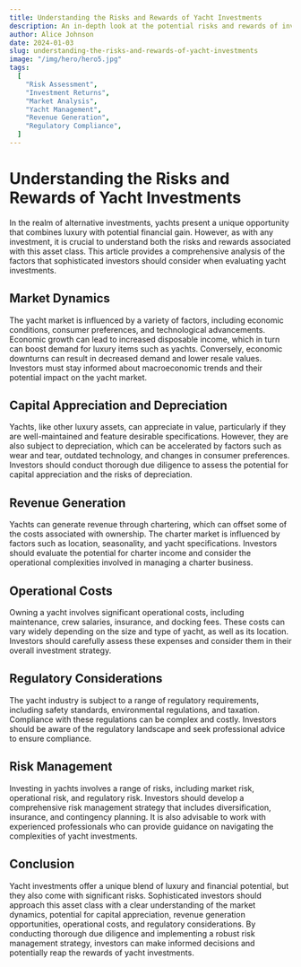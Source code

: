 ```yaml
---
title: Understanding the Risks and Rewards of Yacht Investments
description: An in-depth look at the potential risks and rewards of investing in yachts.
author: Alice Johnson
date: 2024-01-03
slug: understanding-the-risks-and-rewards-of-yacht-investments
image: "/img/hero/hero5.jpg"
tags:
  [
    "Risk Assessment",
    "Investment Returns",
    "Market Analysis",
    "Yacht Management",
    "Revenue Generation",
    "Regulatory Compliance",
  ]
---
```


# Understanding the Risks and Rewards of Yacht Investments

In the realm of alternative investments, yachts present a unique opportunity that combines luxury with potential financial gain. However, as with any investment, it is crucial to understand both the risks and rewards associated with this asset class. This article provides a comprehensive analysis of the factors that sophisticated investors should consider when evaluating yacht investments.

## Market Dynamics

The yacht market is influenced by a variety of factors, including economic conditions, consumer preferences, and technological advancements. Economic growth can lead to increased disposable income, which in turn can boost demand for luxury items such as yachts. Conversely, economic downturns can result in decreased demand and lower resale values. Investors must stay informed about macroeconomic trends and their potential impact on the yacht market.

## Capital Appreciation and Depreciation

Yachts, like other luxury assets, can appreciate in value, particularly if they are well-maintained and feature desirable specifications. However, they are also subject to depreciation, which can be accelerated by factors such as wear and tear, outdated technology, and changes in consumer preferences. Investors should conduct thorough due diligence to assess the potential for capital appreciation and the risks of depreciation.

## Revenue Generation

Yachts can generate revenue through chartering, which can offset some of the costs associated with ownership. The charter market is influenced by factors such as location, seasonality, and yacht specifications. Investors should evaluate the potential for charter income and consider the operational complexities involved in managing a charter business.

## Operational Costs

Owning a yacht involves significant operational costs, including maintenance, crew salaries, insurance, and docking fees. These costs can vary widely depending on the size and type of yacht, as well as its location. Investors should carefully assess these expenses and consider them in their overall investment strategy.

## Regulatory Considerations

The yacht industry is subject to a range of regulatory requirements, including safety standards, environmental regulations, and taxation. Compliance with these regulations can be complex and costly. Investors should be aware of the regulatory landscape and seek professional advice to ensure compliance.

## Risk Management

Investing in yachts involves a range of risks, including market risk, operational risk, and regulatory risk. Investors should develop a comprehensive risk management strategy that includes diversification, insurance, and contingency planning. It is also advisable to work with experienced professionals who can provide guidance on navigating the complexities of yacht investments.

## Conclusion

Yacht investments offer a unique blend of luxury and financial potential, but they also come with significant risks. Sophisticated investors should approach this asset class with a clear understanding of the market dynamics, potential for capital appreciation, revenue generation opportunities, operational costs, and regulatory considerations. By conducting thorough due diligence and implementing a robust risk management strategy, investors can make informed decisions and potentially reap the rewards of yacht investments.
